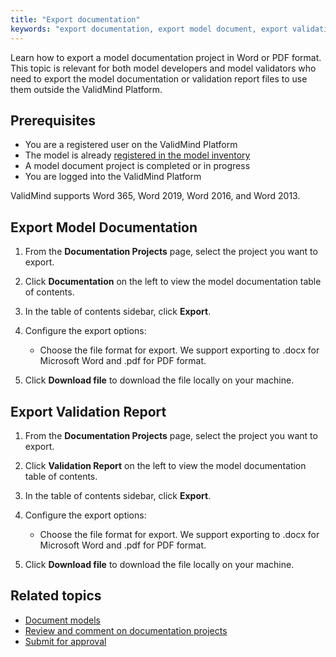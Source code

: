```yaml
---
title: "Export documentation"
keywords: "export documentation, export model document, export validation report, ai risk, model risk management, ValidMind"
---
```


Learn how to export a model documentation project in Word or PDF format. This topic is relevant for both model developers and model validators who need to export the model documentation or validation report files to use them outside the ValidMind Platform. 

## Prerequisites

* You are a registered user on the ValidMind Platform
* The model is already [registered in the model inventory](register-models.qmd)
* A model document project is completed or in progress
* You are logged into the ValidMind Platform

ValidMind supports Word 365, Word 2019, Word 2016, and Word 2013.

## Export Model Documentation

1. From the **Documentation Projects** page, select the project you want to export.

2. Click **Documentation** on the left to view the model documentation table of contents.

3. In the table of contents sidebar, click **Export**.

4. Configure the export options:

   <!--- - Check **Include comment threads** to include comment threads in the exported file.
   - Check **Section activity logs** to include a history of changes in each section of the documentation. --->
   - Choose the file format for export. We support exporting to .docx for Microsoft Word and .pdf for PDF format.

5. Click **Download file** to download the file locally on your machine.

## Export Validation Report

1. From the **Documentation Projects** page, select the project you want to export.

2. Click **Validation Report** on the left to view the model documentation table of contents.

3. In the table of contents sidebar, click **Export**.

4. Configure the export options:

   <!--- - Check **Include comment threads** to include comment threads in the exported file.
   - Check **Section activity logs** to include a history of changes in each section of the documentation. --->
   - Choose the file format for export. We support exporting to .docx for Microsoft Word and .pdf for PDF format.

5. Click **Download file** to download the file locally on your machine.

<!---
## Troubleshooting

[Include any common issues or errors that may arise during the task and how to resolve them.]
--->

## Related topics

* [Document models](document-models-with-ui.qmd)
* [Review and comment on documentation projects](review-documentation-project.qmd)
* [Submit for approval](submit-for-approval.qmd)
